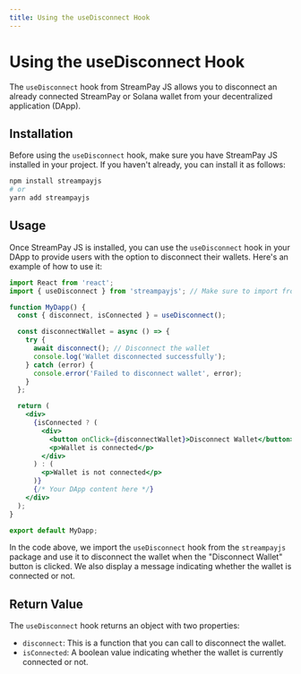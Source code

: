 ```yaml
---
title: Using the useDisconnect Hook
---
```


# Using the useDisconnect Hook

The `useDisconnect` hook from StreamPay JS allows you to disconnect an already connected StreamPay or Solana wallet from your decentralized application (DApp).

## Installation

Before using the `useDisconnect` hook, make sure you have StreamPay JS installed in your project. If you haven't already, you can install it as follows:

```bash
npm install streampayjs
# or
yarn add streampayjs
```

## Usage

Once StreamPay JS is installed, you can use the `useDisconnect` hook in your DApp to provide users with the option to disconnect their wallets. Here's an example of how to use it:

```jsx
import React from 'react';
import { useDisconnect } from 'streampayjs'; // Make sure to import from the correct package

function MyDapp() {
  const { disconnect, isConnected } = useDisconnect();

  const disconnectWallet = async () => {
    try {
      await disconnect(); // Disconnect the wallet
      console.log('Wallet disconnected successfully');
    } catch (error) {
      console.error('Failed to disconnect wallet', error);
    }
  };

  return (
    <div>
      {isConnected ? (
        <div>
          <button onClick={disconnectWallet}>Disconnect Wallet</button>
          <p>Wallet is connected</p>
        </div>
      ) : (
        <p>Wallet is not connected</p>
      )}
      {/* Your DApp content here */}
    </div>
  );
}

export default MyDapp;
```

In the code above, we import the `useDisconnect` hook from the `streampayjs` package and use it to disconnect the wallet when the "Disconnect Wallet" button is clicked. We also display a message indicating whether the wallet is connected or not.

## Return Value

The `useDisconnect` hook returns an object with two properties:

- `disconnect`: This is a function that you can call to disconnect the wallet.
- `isConnected`: A boolean value indicating whether the wallet is currently connected or not.
